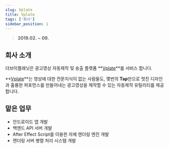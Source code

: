 ```yaml
---
slug: Vplate
title: Vplate
tags: ['회사']
sidebar_position: 1
---
```


> **2019.02. ~ 09.**

## 회사 소개

더브이플래닛은 광고영상 자동제작 및 송출 플랫폼 **[Vplate][vplate]**를 서비스 합니다.

**[Vplate][vplate]**는 영상에 대한 전문지식이 없는 사람들도, 몇번의 **Tap**만으로 멋진 디자인과 훌륭한 퍼포먼스를 만들어내는 광고영상을 제작할 수 있는 자동제작 유틸리티를 제공합니다.

## 맡은 업무

- 안드로이드 앱 개발
- 백엔드 API 서버 개발
- After Effect Script를 이용한 자체 렌더링 엔진 개발
- 렌더링 서버 병렬 처리 시스템 개발

[vplate]: https://vplate.io
